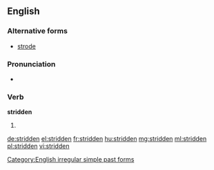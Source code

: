 ==English==

===Alternative forms===
* [[strode]] {{qualifier|US}}

===Pronunciation===
* {{IPA|/ˈstɹɪdən/}}

===Verb===
'''stridden'''

# {{context|British|lang=en}} {{past participle of|stride|lang=en}}

[[Category:English irregular simple past forms]]

[[de:stridden]]
[[el:stridden]]
[[fr:stridden]]
[[hu:stridden]]
[[mg:stridden]]
[[ml:stridden]]
[[pl:stridden]]
[[vi:stridden]]